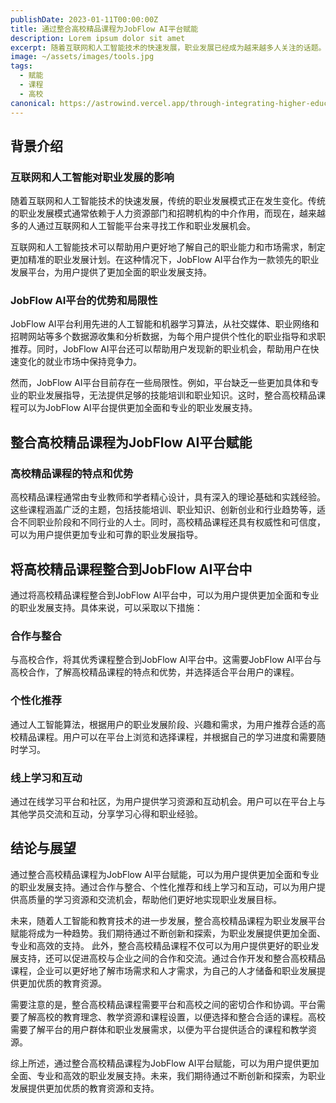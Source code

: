 ```yaml
---
publishDate: 2023-01-11T00:00:00Z
title: 通过整合高校精品课程为JobFlow AI平台赋能
description: Lorem ipsum dolor sit amet
excerpt: 随着互联网和人工智能技术的快速发展，职业发展已经成为越来越多人关注的话题。JobFlow AI作为一款领先的职业发展平台，可以通过整合高校精品课程来为用户提供更加全面的职业发展支持。本文将探讨如何将高校精品课程与JobFlow AI平台结合，为用户提供更加全面的职业发展支持。
image: ~/assets/images/tools.jpg
tags:
  - 赋能
  - 课程
  - 高校
canonical: https://astrowind.vercel.app/through-integrating-higher-education-boutique-courses-to-empower-jobflow-ai-platform
---
```


## 背景介绍

### 互联网和人工智能对职业发展的影响

随着互联网和人工智能技术的快速发展，传统的职业发展模式正在发生变化。传统的职业发展模式通常依赖于人力资源部门和招聘机构的中介作用，而现在，越来越多的人通过互联网和人工智能平台来寻找工作和职业发展机会。

互联网和人工智能技术可以帮助用户更好地了解自己的职业能力和市场需求，制定更加精准的职业发展计划。在这种情况下，JobFlow AI平台作为一款领先的职业发展平台，为用户提供了更加全面的职业发展支持。

### JobFlow AI平台的优势和局限性

JobFlow AI平台利用先进的人工智能和机器学习算法，从社交媒体、职业网络和招聘网站等多个数据源收集和分析数据，为每个用户提供个性化的职业指导和求职推荐。同时，JobFlow AI平台还可以帮助用户发现新的职业机会，帮助用户在快速变化的就业市场中保持竞争力。

然而，JobFlow AI平台目前存在一些局限性。例如，平台缺乏一些更加具体和专业的职业发展指导，无法提供足够的技能培训和职业知识。这时，整合高校精品课程可以为JobFlow AI平台提供更加全面和专业的职业发展支持。

## 整合高校精品课程为JobFlow AI平台赋能

### 高校精品课程的特点和优势

高校精品课程通常由专业教师和学者精心设计，具有深入的理论基础和实践经验。 这些课程涵盖广泛的主题，包括技能培训、职业知识、创新创业和行业趋势等，适合不同职业阶段和不同行业的人士。同时，高校精品课程还具有权威性和可信度，可以为用户提供更加专业和可靠的职业发展指导。

## 将高校精品课程整合到JobFlow AI平台中

通过将高校精品课程整合到JobFlow AI平台中，可以为用户提供更加全面和专业的职业发展支持。具体来说，可以采取以下措施：

### 合作与整合

与高校合作，将其优秀课程整合到JobFlow AI平台中。这需要JobFlow AI平台与高校合作，了解高校精品课程的特点和优势，并选择适合平台用户的课程。

### 个性化推荐

通过人工智能算法，根据用户的职业发展阶段、兴趣和需求，为用户推荐合适的高校精品课程。用户可以在平台上浏览和选择课程，并根据自己的学习进度和需要随时学习。

### 线上学习和互动

通过在线学习平台和社区，为用户提供学习资源和互动机会。用户可以在平台上与其他学员交流和互动，分享学习心得和职业经验。

## 结论与展望

通过整合高校精品课程为JobFlow AI平台赋能，可以为用户提供更加全面和专业的职业发展支持。通过合作与整合、个性化推荐和线上学习和互动，可以为用户提供高质量的学习资源和交流机会，帮助他们更好地实现职业发展目标。

未来，随着人工智能和教育技术的进一步发展，整合高校精品课程为职业发展平台赋能将成为一种趋势。我们期待通过不断创新和探索，为职业发展提供更加全面、专业和高效的支持。 此外，整合高校精品课程不仅可以为用户提供更好的职业发展支持，还可以促进高校与企业之间的合作和交流。通过合作开发和整合高校精品课程，企业可以更好地了解市场需求和人才需求，为自己的人才储备和职业发展提供更加优质的教育资源。

需要注意的是，整合高校精品课程需要平台和高校之间的密切合作和协调。平台需要了解高校的教育理念、教学资源和课程设置，以便选择和整合合适的课程。高校需要了解平台的用户群体和职业发展需求，以便为平台提供适合的课程和教学资源。

综上所述，通过整合高校精品课程为JobFlow AI平台赋能，可以为用户提供更加全面、专业和高效的职业发展支持。未来，我们期待通过不断创新和探索，为职业发展提供更加优质的教育资源和支持。
